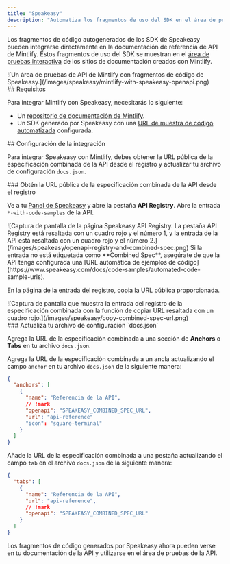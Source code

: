 ```yaml
---
title: "Speakeasy"
description: "Automatiza los fragmentos de uso del SDK en el área de pruebas de API"
---
```


Los fragmentos de código autogenerados de los SDK de Speakeasy pueden integrarse directamente en la documentación de referencia de API de Mintlify. Estos fragmentos de uso del SDK se muestran en el [área de pruebas interactiva](/es/es/api-playground/overview) de los sitios de documentación creados con Mintlify.

<Frame>
  ![Un área de pruebas de API de Mintlify con fragmentos de código de Speakeasy.](/images/speakeasy/mintlify-with-speakeasy-openapi.png)
</Frame>

<div id="prerequisites">
  ## Requisitos
</div>

Para integrar Mintlify con Speakeasy, necesitarás lo siguiente:

* Un [repositorio de documentación de Mintlify](/es/es/quickstart#creating-the-repository).
* Un SDK generado por Speakeasy con una [URL de muestra de código automatizada](https://www.speakeasy.com/docs/code-samples/automated-code-sample-urls) configurada.

<div id="setting-up-the-integration">
  ## Configuración de la integración
</div>

Para integrar Speakeasy con Mintlify, debes obtener la URL pública de la especificación combinada de la API desde el registro y actualizar tu archivo de configuración `docs.json`.

<div id="get-the-apis-combined-spec-public-url-from-the-registry">
  ### Obtén la URL pública de la especificación combinada de la API desde el registro
</div>

Ve a tu [Panel de Speakeasy](https://app.speakeasy.com) y abre la pestaña **API Registry**. Abre la entrada `*-with-code-samples` de la API.

<Frame>
  ![Captura de pantalla de la página Speakeasy API Registry. La pestaña API Registry está resaltada con un cuadro rojo y el número 1, y la entrada de la API está resaltada con un cuadro rojo y el número 2.](/images/speakeasy/openapi-registry-and-combined-spec.png)
</Frame>

<Note>
  Si la entrada no está etiquetada como **Combined Spec**, asegúrate de que la API tenga configurada una [URL automática de ejemplos de código](https://www.speakeasy.com/docs/code-samples/automated-code-sample-urls).
</Note>

En la página de la entrada del registro, copia la URL pública proporcionada.

<Frame>
  ![Captura de pantalla que muestra la entrada del registro de la especificación combinada con la función de copiar URL resaltada con un cuadro rojo.](/images/speakeasy/copy-combined-spec-url.png)
</Frame>

<div id="update-your-docsjson-configuration-file">
  ### Actualiza tu archivo de configuración `docs.json`
</div>

Agrega la URL de la especificación combinada a una sección de **Anchors** o **Tabs** en tu archivo `docs.json`.

Agrega la URL de la especificación combinada a un ancla actualizando el campo `anchor` en tu archivo `docs.json` de la siguiente manera:

```json docs.json
{
  "anchors": [
    {
      "name": "Referencia de la API",
      // !mark
      "openapi": "SPEAKEASY_COMBINED_SPEC_URL",
      "url": "api-reference"
      "icon": "square-terminal"
    }
  ]
}
```

Añade la URL de la especificación combinada a una pestaña actualizando el campo `tab` en el archivo `docs.json` de la siguiente manera:

```json docs.json
{
  "tabs": [
    {
      "name": "Referencia de la API",
      "url": "api-reference",
      // !mark
      "openapi": "SPEAKEASY_COMBINED_SPEC_URL"
    }
  ]
}
```

Los fragmentos de código generados por Speakeasy ahora pueden verse en tu documentación de la API y utilizarse en el área de pruebas de la API.